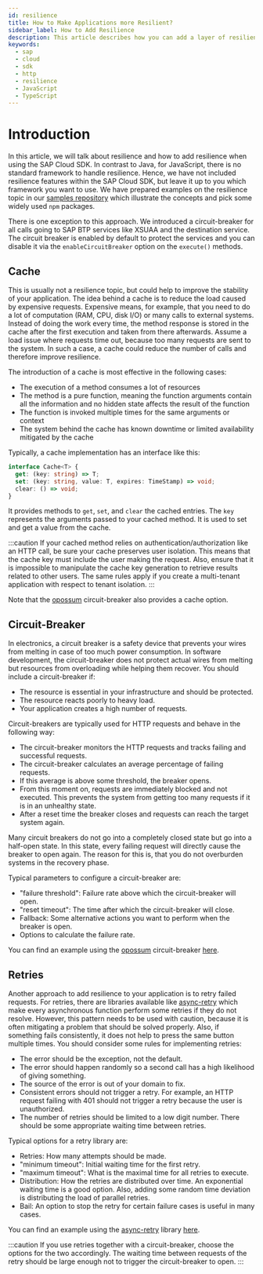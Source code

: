 ```yaml
---
id: resilience
title: How to Make Applications more Resilient?
sidebar_label: How to Add Resilience
description: This article describes how you can add a layer of resilience to applications
keywords:
  - sap
  - cloud
  - sdk
  - http
  - resilience
  - JavaScript
  - TypeScript
---
```


# Introduction

In this article, we will talk about resilience and how to add resilience when using the SAP Cloud SDK.
In contrast to Java, for JavaScript, there is no standard framework to handle resilience.
Hence, we have not included resilience features within the SAP Cloud SDK, but leave it up to you which framework you want to use.
We have prepared examples on the resilience topic in our [samples repository](https://github.com/SAP-samples/cloud-sdk-js/tree/main/samples/resilience-examples) which illustrate the concepts and pick some widely used `npm` packages.

There is one exception to this approach.
We introduced a circuit-breaker for all calls going to SAP BTP services like XSUAA and the destination service.
The circuit breaker is enabled by default to protect the services and you can disable it via the `enableCircuitBreaker` option on the `execute()` methods.

## Cache

This is usually not a resilience topic, but could help to improve the stability of your application.
The idea behind a cache is to reduce the load caused by expensive requests.
Expensive means, for example, that you need to do a lot of computation (RAM, CPU, disk I/O) or many calls to external systems.
Instead of doing the work every time, the method response is stored in the cache after the first execution and taken from there afterwards.
Assume a load issue where requests time out, because too many requests are sent to the system.
In such a case, a cache could reduce the number of calls and therefore improve resilience.

The introduction of a cache is most effective in the following cases:

- The execution of a method consumes a lot of resources
- The method is a pure function, meaning the function arguments contain all the information and no hidden state affects the result of the function
- The function is invoked multiple times for the same arguments or context
- The system behind the cache has known downtime or limited availability mitigated by the cache

Typically, a cache implementation has an interface like this:

```ts
interface Cache<T> {
  get: (key: string) => T;
  set: (key: string, value: T, expires: TimeStamp) => void;
  clear: () => void;
}
```

It provides methods to `get`, `set`, and `clear` the cached entries.
The `key` represents the arguments passed to your cached method.
It is used to set and get a value from the cache.

:::caution
If your cached method relies on authentication/authorization like an HTTP call, be sure your cache preserves user isolation.
This means that the cache key must include the user making the request.
Also, ensure that it is impossible to manipulate the cache key generation to retrieve results related to other users.
The same rules apply if you create a multi-tenant application with respect to tenant isolation.
:::

Note that the [opossum](https://nodeshift.dev/opossum/) circuit-breaker also provides a cache option.

## Circuit-Breaker

In electronics, a circuit breaker is a safety device that prevents your wires from melting in case of too much power consumption.
In software development, the circuit-breaker does not protect actual wires from melting but resources from overloading while helping them recover.
You should include a circuit-breaker if:

- The resource is essential in your infrastructure and should be protected.
- The resource reacts poorly to heavy load.
- Your application creates a high number of requests.

Circuit-breakers are typically used for HTTP requests and behave in the following way:

- The circuit-breaker monitors the HTTP requests and tracks failing and successful requests.
- The circuit-breaker calculates an average percentage of failing requests.
- If this average is above some threshold, the breaker opens.
- From this moment on, requests are immediately blocked and not executed.
  This prevents the system from getting too many requests if it is in an unhealthy state.
- After a reset time the breaker closes and requests can reach the target system again.

Many circuit breakers do not go into a completely closed state but go into a half-open state.
In this state, every failing request will directly cause the breaker to open again.
The reason for this is, that you do not overburden systems in the recovery phase.

Typical parameters to configure a circuit-breaker are:

- "failure threshold": Failure rate above which the circuit-breaker will open.
- "reset timeout": The time after which the circuit-breaker will close.
- Fallback: Some alternative actions you want to perform when the breaker is open.
- Options to calculate the failure rate.

You can find an example using the [opossum](https://nodeshift.dev/opossum/) circuit-breaker [here](https://github.com/SAP-samples/cloud-sdk-js/tree/main/samples/resilience-examples).

## Retries

Another approach to add resilience to your application is to retry failed requests.
For retries, there are libraries available like [async-retry](https://www.npmjs.com/package/async-retry) which make every asynchronous function perform some retries if they do not resolve.
However, this pattern needs to be used with caution, because it is often mitigating a problem that should be solved properly.
Also, if something fails consistently, it does not help to press the same button multiple times.
You should consider some rules for implementing retries:

- The error should be the exception, not the default.
- The error should happen randomly so a second call has a high likelihood of giving something.
- The source of the error is out of your domain to fix.
- Consistent errors should not trigger a retry.
  For example, an HTTP request failing with 401 should not trigger a retry because the user is unauthorized.
- The number of retries should be limited to a low digit number.
  There should be some appropriate waiting time between retries.

Typical options for a retry library are:

- Retries: How many attempts should be made.
- "minimum timeout": Initial waiting time for the first retry.
- "maximum timeout": What is the maximal time for all retries to execute.
- Distribution: How the retries are distributed over time.
  An exponential waiting time is a good option.
  Also, adding some random time deviation is distributing the load of parallel retries.
- Bail: An option to stop the retry for certain failure cases is useful in many cases.

You can find an example using the [async-retry](https://www.npmjs.com/package/async-retry) library [here](https://github.com/SAP-samples/cloud-sdk-js/tree/main/samples/resilience-examples).

:::caution
If you use retries together with a circuit-breaker, choose the options for the two accordingly.
The waiting time between requests of the retry should be large enough not to trigger the circuit-breaker to open.
:::
